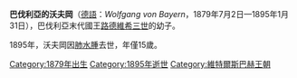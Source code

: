 {{Unreferenced|time=2020-11-14T06:18:55+00:00}}
{{Infobox royalty
| name        = 巴伐利亞的沃夫岡
| image       = Photo - Ludwig III mit Frau und Kindern - um 1885.jpg
| caption     = 沃夫岡王子（左二）
| birth_date  = {{birth date|1879|7|2|df=y}}
| birth_place = [[林道_(城市)|林道]]
| death_date  = {{Death date and age|1895|1|31|1879|7|2|df=y}}
| death_place = [[慕尼黑|慕尼黑]]
| house       = [[維特爾斯巴赫王朝|維特爾斯巴赫王朝]]
| father      = [[路德維希三世_(巴伐利亞)|巴伐利亞國王路德維希三世]]
| mother      = [[奧地利-埃斯特的瑪麗亞·特蕾莎_(1849-1919)|奧地利-埃斯特的瑪麗亞·特蕾莎]]
}}

'''巴伐利亞的沃夫岡'''（[[德語|德語]]：''Wolfgang von Bayern''，1879年7月2日—1895年1月31日），巴伐利亞末代國王[[路德維希三世_(巴伐利亞)|路德維希三世]]的幼子。

1895年，沃夫岡因[[肺水腫|肺水腫]]去世，年僅15歲。

[[Category:1879年出生|Category:1879年出生]]
[[Category:1895年逝世|Category:1895年逝世]]
[[Category:維特爾斯巴赫王朝|Category:維特爾斯巴赫王朝]]